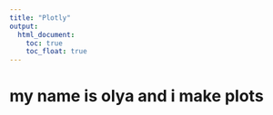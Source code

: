 ```yaml
---
title: "Plotly"
output: 
  html_document:
    toc: true
    toc_float: true
---
```


# my name is olya and i make plots 








